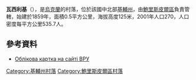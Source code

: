 {{coord|50|11|21|N|31|6|35|E|scale:30000|display=title}}

'''瓦西利基'''（{{lang-uk|Васильки}}），是[[烏克蘭|烏克蘭]]的村落，位於該國中北部[[基輔州|基輔州]]，由[[鮑里斯皮爾區|鮑里斯皮爾區]]負責管轄，始建於1859年，面積0.5平方公里，海拔高度125米，2001年人口270，人口密度每平方公里535.7人。

==參考資料==
* [http://w1.c1.rada.gov.ua/pls/z7503/A005?rdat1=10.11.2016&rf7571=15246 Облікова картка на сайті ВРУ] {{Wayback|url=http://w1.c1.rada.gov.ua/pls/z7503/A005?rdat1=10.11.2016&rf7571=15246 |date=20200814144739 }}

{{DEFAULTSORT:Васильки}}
[[Category:基輔州村落|Category:基輔州村落]]
[[Category:鮑里斯皮爾區村落|Category:鮑里斯皮爾區村落]]


{{Kiev-geo-stub}}